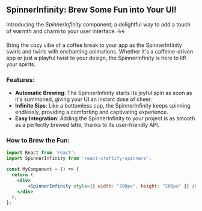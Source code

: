  



<Meta title="Spinners/SpinnerInfinity" component={SpinnerInfinity} />

## SpinnerInfinity: Brew Some Fun into Your UI!

Introducing the *SpinnerInfinity* component, a delightful way to add a touch of warmth and charm to your user interface. ☕🌀

Bring the cozy vibe of a coffee break to your app as the SpinnerInfinity swirls and twirls with enchanting animations. Whether it's a caffeine-driven app or just a playful twist to your design, the SpinnerInfinity is here to lift your spirits.

### Features:

- **Automatic Brewing**: The SpinnerInfinity starts its joyful spin as soon as it's summoned, giving your UI an instant dose of cheer.
- **Infinite Sips**: Like a bottomless cup, the SpinnerInfinity keeps spinning endlessly, providing a comforting and captivating experience.
- **Easy Integration**: Adding the SpinnerInfinity to your project is as smooth as a perfectly brewed latte, thanks to its user-friendly API.

### How to Brew the Fun:


```jsx
import React from 'react';
import SpinnerInfinity from 'react-craftify-spinners';  

const MyComponent = () => {
  return (
    <div>
        <SpinnerInfinity style={{ width: "200px", height: "200px" }} />
    </div>
  );
};

```